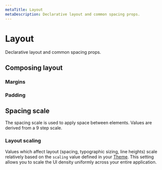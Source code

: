 ```yaml
---
metaTitle: Layout
metaDescription: Declarative layout and common spacing props.
---
```


# Layout

<Description>Declarative layout and common spacing props.</Description>

## Composing layout

### Margins

### Padding

## Spacing scale

The spacing scale is used to apply space between elements. Values are derived from a 9 step scale.

<Box my="7">
  <ThemesSpacingScale />
</Box>

<ThemesSpacingTable />

### Layout scaling

Values which affect layout (spacing, typographic sizing, line heights) scale relatively based on the `scaling` value defined in your [Theme](/themes/docs/components/theme). This setting allows you to scale the UI density uniformly across your entire application.

<Box my="5">
  <ThemesScalingExample />
</Box>
